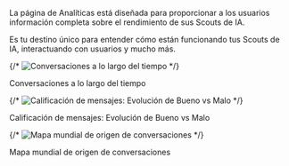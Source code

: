 La página de Analíticas está diseñada para proporcionar a los usuarios información completa sobre el rendimiento de sus Scouts de IA.

Es tu destino único para entender cómo están funcionando tus Scouts de IA, interactuando con usuarios y mucho más.

{/* ![Conversaciones a lo largo del tiempo](/images/analytics/Xnapper-2024-01-04-17.52.51.png) */}

Conversaciones a lo largo del tiempo

{/* ![Calificación de mensajes: Evolución de Bueno vs Malo](/images/analytics/Xnapper-2024-01-04-17.53.08.png) */}

Calificación de mensajes: Evolución de Bueno vs Malo

{/* ![Mapa mundial de origen de conversaciones](/images/analytics/Xnapper-2024-01-04-17.53.17.png) */}

Mapa mundial de origen de conversaciones
